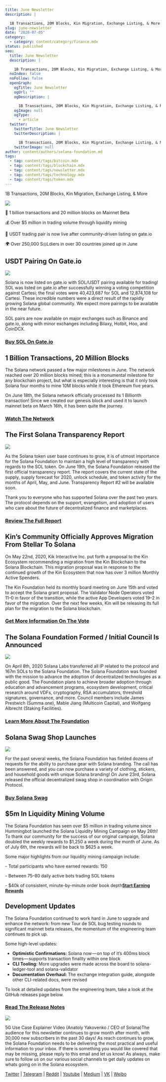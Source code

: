 ```yaml
---
title: June Newsletter
description: |

  1B Transactions, 20M Blocks, Kin Migration, Exchange Listing, & More
slug: june-newsletter
date: "2020-07-05"
category:
  - category: content/category/finance.mdx
status: published
seo:
  title: June Newsletter
  description: |

    1B Transactions, 20M Blocks, Kin Migration, Exchange Listing, & More
  noIndex: false
  noFollow: false
  openGraph:
    ogTitle: June Newsletter
    ogUrl: ""
    ogDescription: |

      1B Transactions, 20M Blocks, Kin Migration, Exchange Listing, & More
    ogImage: null
    ogType:
      - article
  twitter:
    twitterTitle: June Newsletter
    twitterDescription: |

      1B Transactions, 20M Blocks, Kin Migration, Exchange Listing, & More
    twitterImage: null
author: content/authors/solana-foundation.md
tags:
  - tag: content/tags/bitcoin.mdx
  - tag: content/tags/blockchain.mdx
  - tag: content/tags/newsletter.mdx
  - tag: content/tags/technology.mdx
  - tag: content/tags/token.mdx
---
```


1B Transactions, 20M Blocks, Kin Migration, Exchange Listing, & More

![](/uploads/builder/june-newsletter/image-1.png)

🚀 1 billion transactions and 20 million blocks on Mainnet Beta

💰 Over $5 million in trading volume through liquidity mining

🎉 USDT trading pair is now live after community-driven listing on gate.io

🌍 Over 250,000 S◎Ldiers in over 30 countries joined up in June

## **USDT Pairing On Gate.io**

![](/uploads/builder/june-newsletter/image-2.jpg)

Solana is now listed on gate.io with SOL/USDT pairing available for trading! SOL was listed on gate.io after successfully winning a voting competition against Cartesi; the final votes were 40,423,687 for SOL and 12,874,108 for Cartesi. These incredible numbers were a direct result of the rapidly growing Solana global community. We expect more pairings to be available in the near future.

SOL pairs are now available on major exchanges such as Binance and gate.io, along with minor exchanges including Bilaxy, Hotbit, Hoo, and CoinDCX.

### [**Buy SOL On Gate.io**](https://bit.ly/gateiosolana?ref=solana.ghost.io)

## **1 Billion Transactions, 20 Million Blocks**

The Solana network passed a few major milestones in June. The network reached over 20 million blocks mined; this is a monumental milestone for any blockchain project, but what is especially interesting is that it only took Solana four months to mine 10M blocks while it took Ethereum five years.

On June 18th, the Solana network officially processed its 1 Billionth transaction! Since we created our genesis block and used it to launch mainnet beta on March 16th, it has been quite the journey.

### [**Watch The Network**](https://solanabeach.io/?ref=solana.ghost.io)

## **The First Solana Transparency Report**

![](/uploads/builder/june-newsletter/image-3.jpg)

As the Solana token user base continues to grow, it is of utmost importance for the Solana Foundation to maintain a high level of transparency with regards to the SOL token. On June 19th, the Solana Foundation released the first official transparency report. The report covers the current state of the supply, supply forecast for 2020, unlock schedule, and token activity for the months of April, May, and June. Transparency Report #2 will be available soon.

Thank you to everyone who has supported Solana over the past two years. The protocol depends on the support, evangelism, and adoption of users who care about the future of decentralized finance and marketplaces.

### [**Review The Full Report**](https://medium.com/solana-labs/solana-foundation-transparency-report-1-b267fe8595c0?ref=solana.ghost.io)

## **Kin’s Community Officially Approves Migration From Stellar To Solana**

On May 22nd, 2020, Kik Interactive Inc. put forth a proposal to the Kin Ecosystem recommending a migration from the Kin Blockchain to the Solana Blockchain. This migration proposal was in response to the continued growth of the Kin Ecosystem that now has over 3 million Monthly Active Spenders.

The Kin Foundation held its monthly board meeting on June 15th and voted to accept the Solana grant proposal. The Validator Node Operators voted 11–0 in favor of the transition, while the active App Developers voted 19–2 in favor of the migration. Over the next few weeks, Kin will be releasing its full plan for the migration to the Solana blockchain.

### [**Get More Information On The Vote**](https://medium.com/kinblog/solana-migration-foundation-vote-a5803f698f54?ref=solana.ghost.io)

## **The Solana Foundation Formed / Initial Council Is Announced**

![](/uploads/builder/june-newsletter/image-4.jpg)

On April 8th, 2020 Solana Labs transferred all IP related to the protocol and 167m SOLs to the Solana Foundation. The Solana Foundation was founded with the mission to advance the adoption of decentralized technologies as a public good. The Foundation plans to achieve broader adoption through education and advancement programs, ecosystem development, critical research around VDFs, cryptography, RSA accumulators, threshold signatures, governance, and more. Council members include James Prestwich (Summa.one), Mable Jiang (Multicoin Capital), and Wolfgang Albrecht (Staking Facilities).

### [**Learn More About The Foundation**](https://medium.com/solana-labs/announcing-the-formation-of-the-solana-foundation-afde417afd73?ref=solana.ghost.io)

## **Solana Swag Shop Launches**

![](/uploads/builder/june-newsletter/image-5.jpg)

For the past several weeks, the Solana Foundation has fielded dozens of requests for the ability to purchase gear with Solana branding. The call has been answered, and you can now purchase a variety of clothing, stickers, and household goods with unique Solana branding! On June 23rd, Solana released the official decentralized swag shop in coordination with Origin Protocol.

### [**Buy Solana Swag**](http://store.solana.com/?ref=solana.ghost.io)

## **$5m In Liquidity Mining Volume**

The Solana Foundation has seen over $5 million in trading volume since Hummingbot launched the Solana Liquidity Mining Campaign on May 26th! To thank our community for the success of our original campaign, Solana doubled the weekly rewards to $1,250 a week during the month of June. As of July 6th, the rewards will be back to $625 a week.

Some major highlights from our liquidity mining campaign include:

\- Total participants who have earned rewards: 150

\- Between 75–80 daily active bots trading SOL tokens

\- $40k of consistent, minute-by-minute order book depth[**Start Earning Rewards**](http://miners.hummingbot.io/?ref=solana.ghost.io)

## **Development Updates**

The Solana Foundation continued to work hard in June to upgrade and enhance the network: from new Tour de SOL bug testing rounds to significant mainnet beta releases, the momentum of the engineering team continues to pick up.

Some high-level updates:

- **Optimistic Confirmations:** Solana now — on top of it’s 400ms block times — supports transaction finality within one block
- **CLI Tooling:** More upgrades were made across the board to solana-ledger-tool and solana-validator
- **Documentation Overhaul:** The exchange integration guide, alongside other CLI-related docs, were revised

To look at detailed updates from the engineering team, take a look at the GitHub releases page below.

### [**Read The Release Notes**](https://github.com/solana-labs/solana/releases?ref=solana.ghost.io)

![](/uploads/builder/june-newsletter/image-6.jpg)

5G Use Case Explainer Video (Anatoly Yakovenko / CEO of Solana)The audience for this newsletter continues to grow month after month, with 30,000 new subscribers in the past 30 days! As reach continues to grow, the Solana Foundation needs to be delivering the most practical and useful information to your inbox. If there is something you would like covered that may be missing, please reply to this email and let us know! As always, make sure to follow us on our various social channels to get daily updates on whats going on in the Solana ecosystem.

[Twitter](https://twitter.com/solana?ref=solana.ghost.io) | [Telegram](https://t.me/solanaio?ref=solana.ghost.io) | [Reddit](https://www.reddit.com/r/solana/?ref=solana.ghost.io) | [Youtube](https://www.youtube.com/c/solanalabs?ref=solana.ghost.io) | [Medium](https://medium.com/solana-labs?ref=solana.ghost.io) | [VK](https://vk.com/solanarus?ref=solana.ghost.io) | [Weibo](https://www.weibo.com/SolanaNews?is_all=1&ref=solana.ghost.io)
